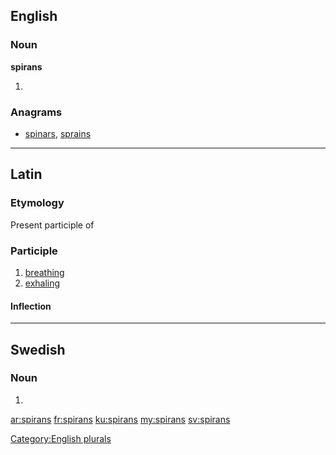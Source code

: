 ==English==

===Noun===
'''spirans'''

# {{plural of|[[spiran]]}}

===Anagrams===
* [[spinars#English|spinars]], [[sprains#English|sprains]]

[[Category:English plurals]]

----
==Latin==

===Etymology===
Present participle of {{term|spiro|spīrō|lang=la}}

===Participle===
{{la-present participle|spir|spīr|ans}}

# [[breathing]]
# [[exhaling]]

====Inflection====
{{la-decl-3rd-part|spirans|spīrāns|spirant|spīrant}}

----
==Swedish==

===Noun===
{{head|sv|noun form}}

# {{sv-noun-form-def-gen|spira}}

[[ar:spirans]]
[[fr:spirans]]
[[ku:spirans]]
[[my:spirans]]
[[sv:spirans]]